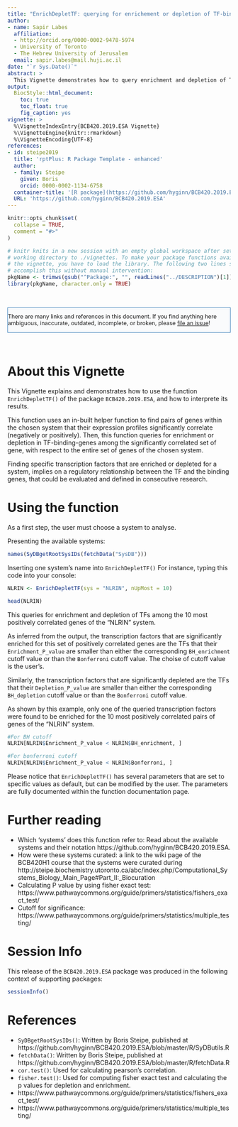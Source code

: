 ```yaml
---
title: "EnrichDepletTF: querying for enrichement or depletion of TF-binding genes"
author:
- name: Sapir Labes
  affiliation: 
  - http://orcid.org/0000-0002-9478-5974
  - University of Toronto
  - The Hebrew University of Jerusalem
  email: sapir.labes@mail.huji.ac.il
date: "`r Sys.Date()`"
abstract: >
  This Vignette demonstrates how to query enrichment and depletion of TF-binding genes among significantly correlated pairs of genes of a chosen system.
output:
  BiocStyle::html_document:
    toc: true
    toc_float: true
    fig_caption: yes
vignette: >
  %\VignetteIndexEntry{BCB420.2019.ESA Vignette}
  %\VignetteEngine{knitr::rmarkdown}
  %\VignetteEncoding{UTF-8}
references:
- id: steipe2019
  title: 'rptPlus: R Package Template - enhanced'
  author:
  - family: Steipe
    given: Boris
    orcid: 0000-0002-1134-6758
  container-title: '[R package](https://github.com/hyginn/BCB420.2019.ESA)'
  URL: 'https://github.com/hyginn/BCB420.2019.ESA'
---
```


<!--- this inline style supports diff-like highlighting -->
<style>
  .add {
    color: #22863a;
    background-color: #f0fff4;
  }
  .del {
    color: #b31d28;
    background-color: #ffeef0;
  }
</style>

```r
knitr::opts_chunk$set(
  collapse = TRUE,
  comment = "#>"
)

# knitr knits in a new session with an empty global workspace after setting its
# working directory to ./vignettes. To make your package functions available in
# the vignette, you have to load the library. The following two lines should
# accomplish this without manual intervention:
pkgName <- trimws(gsub("^Package:", "", readLines("../DESCRIPTION")[1]))
library(pkgName, character.only = TRUE)

```


&nbsp;

<div style="font-size:90%;border:solid 1px #337ab7;background-color:#FAFBFC;margin-right:0px;">
There are many links and references in this document. If you find anything here
ambiguous, inaccurate, outdated, incomplete, or broken, please
[file an issue](https://github.com/hyginn/BCB420.2019.ESA/issues)!
</div>

&nbsp;

# About this Vignette

This Vignette explains and demonstrates how to use the function `EnrichDepletTF()` of the package `BCB420.2019.ESA`, and how to interprete its results.

This function uses an in-built helper function to find pairs of genes within the chosen system that their expression profiles significantly correlate (negatively or positively).
Then, this function queries for enrichment or depletion in TF-binding-genes among the significantly correlated set of gene, with respect to the entire set of genes of the chosen system.

Finding specific transcription factors that are enriched or depleted for a system, implies on a regulatory relationship between the TF and the binding genes, that could be evaluated and defined in consecutive research. 


# Using the function
As a first step, the user must choose a system to analyse.

Presenting the available systems:
```r
names(SyDBgetRootSysIDs(fetchData("SysDB")))
```

Inserting one system's name into `EnrichDepletTF()`
For instance, typing this code into your console:
```r
NLRIN <- EnrichDepletTF(sys = "NLRIN", nUpMost = 10)

head(NLRIN)
```

This queries for enrichment and depletion of TFs among the 10 most positively correlated genes of the "NLRIN" system.

As inferred from the output, the transcription factors that are significantly enriched for this set of positively correlated genes are the TFs that their `Enrichment_P_value` are smaller than either the corresponding `BH_enrichment` cutoff value or than the `Bonferroni` cutoff value. The choise of cutoff value is the user's.

Similarly, the transcription factors that are significantly depleted are the TFs that their `Depletion_P_value` are smaller than either the corresponding `BH_depletion` cutoff value or than the `Bonferroni` cutoff value.


As shown by this example, only one of the queried transcription factors were found to be enriched for the 10 most positively correlated pairs of genes of the "NLRIN" system.
```r
#For BH cutoff
NLRIN[NLRIN$Enrichment_P_value < NLRIN$BH_enrichment, ]

#For bonferroni cutoff
NLRIN[NLRIN$Enrichment_P_value < NLRIN$Bonferroni, ]
```


Please notice that `EnrichDepletTF()` has several parameters that are set to specific values as default, but can be modified by the user. The parameters are fully documented within the function documentation page. 



# Further reading
<a name="a1"></a>

- Which 'systems' does this function refer to: Read about the available systems and their notation https://github.com/hyginn/BCB420.2019.ESA.
- How were these systems curated: a link to the wiki page of the BCB420H1 course that the systems were curated during http://steipe.biochemistry.utoronto.ca/abc/index.php/Computational_Systems_Biology_Main_Page#Part_II:_Biocuration
- Calculating P value by using fisher exact test: https://www.pathwaycommons.org/guide/primers/statistics/fishers_exact_test/
- Cutoff for significance: https://www.pathwaycommons.org/guide/primers/statistics/multiple_testing/


# Session Info

This release of the `BCB420.2019.ESA` package was produced in the following context of supporting packages:

```r
sessionInfo()
```

<!-- the bibliography appears at the end of the page -->
# References
- `SyDBgetRootSysIDs()`: Written by Boris Steipe, published at  https://github.com/hyginn/BCB420.2019.ESA/blob/master/R/SyDButils.R
- `fetchData()`: Written by Boris Steipe, published at  https://github.com/hyginn/BCB420.2019.ESA/blob/master/R/fetchData.R
- `cor.test()`: Used for calculating pearson's correlation.
- `fisher.test()`: Used for computing fisher exact test and calculating the p values for depletion and enrichment.
- https://www.pathwaycommons.org/guide/primers/statistics/fishers_exact_test/
- https://www.pathwaycommons.org/guide/primers/statistics/multiple_testing/


<!-- End -->
